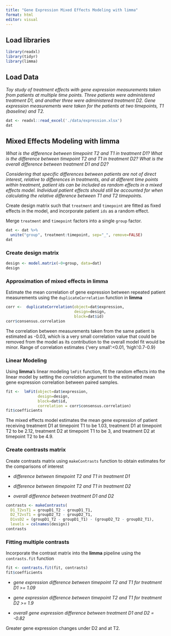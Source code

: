 ```yaml
---
title: "Gene Expression Mixed Effects Modeling with limma"
format: html
editor: visual
---
```


## Load libraries

```r
library(readxl)
library(tidyr)
library(limma)
```

## Load Data

*Toy study of treatment effects with gene expression measurements taken from patients at multiple time points. Three patients were administered treatment D1, and another three were administered treatment D2. Gene expression measurements were taken for the patients at two timepoints, T1 (baseline) and T2.*

```r
dat <- readxl::read_excel('./data/expression.xlsx')
dat
```

## Mixed Effects Modeling with limma

*What is the difference between timepoint T2 and T1 in treatment D1? What is the difference between timepoint T2 and T1 in treatment D2? What is the overall difference between treatment D1 and D2?*

*Considering that specific differences between patients are not of direct interest, relative to differences in treatments, and at different time points within treatment, patient ids can be included as random effects in a mixed effects model. Individual patient effects should still be accounted for when calculating the relative difference between T1 and T2 timepoints.*

Create design matrix such that `treatment` and `timepoint` are fitted as fixed effects in the model, and incorporate patient `ids` as a random effect.

Merge `treatment` and `timepoint` factors into a single `group` factor.

```r
dat <- dat %>% 
  unite("group", treatment:timepoint, sep="_", remove=FALSE)
dat
```

### Create design matrix

```r
design <- model.matrix(~0+group, data=dat)
design
```

### Approximation of mixed effects in limma

Estimate the mean correlation of gene expression between repeated patient measurements using the `duplicateCorrelation` function in **limma**

```r
corr <-  duplicateCorrelation(object=dat$expression, 
                              design=design, 
                              block=dat$id)
corr$consensus.correlation 
```

The correlation between measurements taken from the same patient is estimated as -0.03, which is a very small correlation value that could be removed from the model as its contribution to the overall model fit would be minor. Range of correlation estimates {'very small':\<0.01, 'high':0.7-0.9}

### Linear Modeling 

Using **limma**'s linear modeling `lmFit` function, fit the random effects into the linear model by setting the *correlation* argument to the estimated mean gene expression correlation between paired samples.

```r
fit <-  lmFit(object=dat$expression, 
              design=design, 
              block=dat$id, 
              correlation = corr$consensus.correlation)
fit$coefficients
```

The mixed effects model estimates the mean gene expression of patient receiving treatment D1 at timepoint T1 to be 1.03, treatment D1 at timepoint T2 to be 2.12, treatment D2 at timepoint T1 to be 3, and treatment D2 at timepoint T2 to be 4.9.

### Create contrasts matrix

Create contrasts matrix using `makeContrasts` function to obtain estimates for the comparisons of interest

-    *difference between timepoint T2 and T1 in treatment D1*

-    *difference between timepoint T2 and T1 in treatment D2*

-    *overall difference between treatment D1 and D2*

```r
contrasts <- makeContrasts(
  D1_T2vsT1 = groupD1_T2 - groupD1_T1,
  D2_T2vsT1 = groupD2_T2 - groupD2_T1,
  D1vsD2 = (groupD1_T2 - groupD1_T1) - (groupD2_T2 - groupD2_T1),
  levels = colnames(design))
contrasts
```

### Fitting multiple contrasts

Incorporate the contrast matrix into the **limma** pipeline using the `contrasts.fit` function

```r
fit <- contrasts.fit(fit, contrasts)
fit$coefficients
```

-    *gene expression difference between timepoint T2 and T1 for treatment D1 \>= 1.09*

-    *gene expression difference between timepoint T2 and T1 for treatment D2 \>= 1.9*

-    *overall gene expression difference between treatment D1 and D2 = -0.82*

Greater gene expression changes under D2 and at T2.

